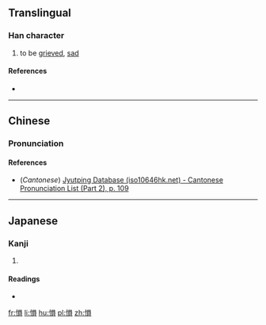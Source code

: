 ==Translingual==

===Han character===
{{Han char|rn=61|rad=心|as=10|sn=13|four=|canj=心口月金 (PRBC)|ids=⿰[[忄]][[員]]}}

# to be [[grieved]], [[sad]]

====References====
* {{Han ref|kx=0396.110|dkj=10985|dj=0734.180|hdz=42336.100|uh=612A|ud=24874}}

----

==Chinese==
{{zh-forms}}

===Pronunciation===
{{zh-pron
|m=yún
|c=wan4
|mc=y
|oc=y
|ma=
|cat=a
}}

====References====
* (''Cantonese'') [http://www.iso10646hk.net/jp/document/download.jsp Jyutping Database (iso10646hk.net) - Cantonese Pronunciation List (Part 2), p. 109]

----

==Japanese==

===Kanji===
{{ja-kanji|grade=|rs=心10}}

# {{defn|lang=ja|sort=心10}}

====Readings====
* {{ja-readings|on=[[うん]] (un), [[いん]] (in)|kun=[[うれえるさま]] (ureerusama), [[うごく]] (ugoku), [[うれえる]] (ureeru)}}

[[fr:愪]]
[[li:愪]]
[[hu:愪]]
[[pl:愪]]
[[zh:愪]]